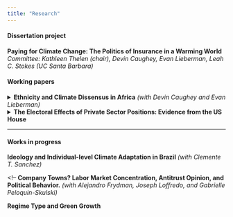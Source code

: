 ```yaml
---
title: "Research"
---
```


#### Dissertation project

**Paying for Climate Change: The Politics of Insurance in a Warming World** *Committee: Kathleen Thelen (chair), Devin Caughey, Evan Lieberman, Leah C. Stokes (UC Santa Barbara)*

<!-- My dissertation studies the politics of property and disaster insurance in an era of rising climate risk. As insurance markets across advanced democracies buckle under pressures from climate change, potential reform efforts face tradeoffs between the solidaristic and the actuarial functions of insurance. I develop a framework for characterizing insurance-state relations across developed democracies. I then advance a theory linking climate risk incidence to the distributive politics of insurance which helps explain why some jurisdictions pursue actuarial reforms, whereas others socialize climate costs across policyholders. I test this theory with case studies of insurance reforms including the Risk Rating 2.0 reform to the National Flood Insurance Program (NFIP) and the Flood Re program in the UK. I also quantitatively examine reforms to state-level US insurance markets and public insurance schemes. Finally, I explore the interest group politics of insurer involvement in climate policymaking. Despite potentially existential risks to the property and casualty (P&C) industry from the steep increase in large and correlated loss events, insurers have remained ambivalent or even opposed to decarbonization and have avoided entering coalitions calling for climate adaptation policy. I argue that the insurance industry is cross-pressured by both rising physical risk and rising transition risk which threatens firms' holding of fossil fuel assets. At the firm level, I test whether fossil fuel investment holdings and underwriting revenue are associated with campaign finance support for climate denialism in the US Congress. Overall, I argue that rising climate risk is both exacerbating existing political cleavages and creating new ones, including between low-risk and high-risk policyholders, who have orthogonal incentives over the direction of insurance reforms, and between global reinsurers and direct insurers, who differ in their ability to offload localized climate risk. -->

#### Working papers

<details>

<summary>**Ethnicity and Climate Dissensus in Africa** *(with Devin Caughey and Evan Lieberman)*</summary>

African countries have already suffered some of the worst effects of climate change, but attitudes on the continent vary widely on this issue. Motivated by the extensive literature on the central role of ethnicity in African politics, we examine the degree to which dissensus regarding climate change is structured by ethnic divisions. We fit multilevel models of climate-related Afrobarometer survey items in 29 countries, operationalizing ethnic dissensus as the intraclass correlation coefficient of ethnic affiliation. We find substantial ethnic dissensus in many but not all countries. We then consider two classes of explanations for ethnic dissensus: (1) intergroup inequality in resources such as wealth and political power and (2) differences in ethnic groups' geographic distributions. Across a variety of analyses, we find evidence that ethnic dissensus is rooted primarily in geography, specifically groups' concentration in different regions. By contrast, we find little evidence that non-geographic group attributes explain ethnic differences in climate attitudes. Nevertheless, ethnicity's centrality to the politics of many African countries means that ethnic dissensus, whatever its source, may present a potent barrier to collective action on climate change. *(Draft available upon request)*

</details>

<details>

<summary>**The Electoral Effects of Private Sector Positions: Evidence from the US House**</summary>

Does actively holding an outside private sector position benefit the political careers of politicians? I investigate this question in the context of candidates running for the House in the period 2004-2018. I define a private sector position (PSP) as a politician holding an executive, ownership, or director position at a firm while running for office. I acquire data on House members' outside positions and create a new dataset of challenger candidates' outside positions by digitizing their financial disclosure documents. I argue that PSPs may provide electoral resources to politicians, including in the form of campaign finance and politically influenced business decisions. I then estimate whether PSPs are associated with higher election returns and examine how the effect differs across party and incumbency status. I find that PSPs are associated with a significant electoral advantage, with the effect highest for challenger candidates and Republicans. I investigate two potential mechanisms to explain this result: campaign finance and expansionary behavior around election cycles. I find that candidates with PSPs receive more total contributions, contributions from committees, and individual donations. Linking firms declared on candidates' financial disclosures to panel data on firm characteristics, I find some evidence that firms connected to incumbents hire more during election years relative to challenger-connected and unconnected firms. This suggests that incumbent-connected firms engage in behavior analogous to political business cycles. These results contribute to a growing literature showing politicians with corporate connections can advance their political careers by extracting costly favors from firms. *(Draft available upon request)*

</details>

------------------------------------------------------------------------

#### Works in progress

**Ideology and Individual-level Climate Adaptation in Brazil** *(with Clemente T. Sanchez)*

<!-- **Company Towns? Labor Market Concentration, Antitrust Opinion, and Political Behavior.** *(with Alejandro Frydman, Joseph Loffredo, and Gabrielle Peloquin-Skulski)*

**Regime Type and Green Growth**
